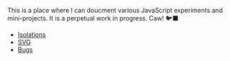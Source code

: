 This is a place where I can doucment various JavaScript experiments and mini-projects. It is a perpetual work in progress. Caw! 🐦‍⬛

- [Isolations](/isolations/iso)
- [SVG](/isolations/svg)
- [Bugs](/isolations/bug)

